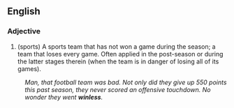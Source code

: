 ==English==

===Adjective===
# (sports) A sports team that has not won a game during the season; a team that loses every game. Often applied in the post-season or during the latter stages therein (when the team is in danger of losing all of its games).
: ''Man, that football team was bad. Not only did they give up 550 points this past season, they never scored an offensive touchdown. No wonder they went '''winless'''.''